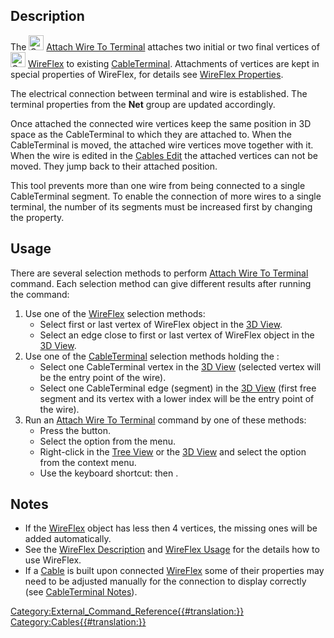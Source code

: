 <languages/>
<translate>

<!--T:1-->
{{Docnav
|[[Cables_RemoveVertexAttachment|RemoveVertexAttachment]]
|[[Cables_DetachWireFromTerminal|DetachWireFromTerminal]]
|[[Cables_Workbench|Cables]]
|IconL=Cables_RemoveVertexAttachment.svg
|IconR=Cables_DetachWireFromTerminal.svg
|IconC=Cables_workbench_icon.svg
}}

<!--T:2-->
{{GuiCommand
|Name=Cables AttachWireToTerminal
|MenuLocation=Cable Wires → Attach Wire To Terminal
|Workbenches=[[Cables_Workbench|Cables]]
|Shortcut={{KEY|T}} {{KEY|A}}
|Version=0.3.0
|SeeAlso=[[Cables_DetachWireFromTerminal|Cables DetachWireFromTerminal]], [[Cables_CableTerminal|Cables CableTerminal]], [[Cables_WireFlex|Cables WireFlex]]
}}

==Description== <!--T:3-->

<!--T:4-->
The [[Image:Cables_AttachWireToTerminal.svg|24px]] [[Cables_AttachWireToTerminal|Attach Wire To Terminal]] attaches two initial or two final vertices of [[Image:Cables_WireFlex.svg|24px]] [[Cables_WireFlex|WireFlex]] to existing [[Cables_CableTerminal|CableTerminal]]. Attachments of vertices are kept in special properties of WireFlex, for details see [[Cables_WireFlex#Properties|WireFlex Properties]].

<!--T:5-->
The electrical connection between terminal and wire is established. The terminal properties from the '''Net''' group are updated accordingly.

<!--T:6-->
Once attached the connected wire vertices keep the same position in 3D space as the CableTerminal to which they are attached to. When the CableTerminal is moved, the attached wire vertices move together with it. When the wire is edited in the [[Cables_Edit|Cables Edit]] the attached vertices can not be moved. They jump back to their attached position.

<!--T:7-->
This tool prevents more than one wire from being connected to a single CableTerminal segment. To enable the connection of more wires to a single terminal, the number of its segments must be increased first by changing the [[Cables_CableTerminal#Data|{{PropertyData|Number Of Connections}}]] property.

==Usage== <!--T:8-->

<!--T:9-->
There are several selection methods to perform [[Cables_AttachWireToTerminal|Attach Wire To Terminal]] command. Each selection method can give different results after running the command:

<!--T:10-->
# Use one of the [[Cables_WireFlex|WireFlex]] selection methods:
#* Select first or last vertex of WireFlex object in the [[3D_View|3D View]].
#* Select an edge close to first or last vertex of WireFlex object in the [[3D_View|3D View]].
# Use one of the [[Cables_CableTerminal|CableTerminal]] selection methods holding the {{KEY|CTRL}}:
#* Select one CableTerminal vertex in the [[3D_View|3D View]] (selected vertex will be the entry point of the wire).
#* Select one CableTerminal edge (segment) in the [[3D_View|3D View]] (first free segment and its vertex with a lower index will be the entry point of the wire).
# Run an [[Cables_AttachWireToTerminal|Attach Wire To Terminal]] command by one of these methods:
#* Press the {{Button|[[Image:Cables_AttachWireToTerminal.svg|16px]] [[Cables_AttachWireToTerminal|Attach Wire To Terminal]]}} button.
#* Select the {{MenuCommand|Cable Wires → [[Image:Cables_AttachWireToTerminal.svg|16px]] Attach Wire To Terminal}} option from the menu.
#* Right-click in the [[Tree_View|Tree View]] or the [[3D_View|3D View]] and select the {{MenuCommand|Cable Wires → [[Image:Cables_AttachWireToTerminal.svg|16px]] Attach Wire To Terminal}} option from the context menu.
#* Use the keyboard shortcut: {{KEY|T}} then {{KEY|A}}.

==Notes== <!--T:11-->

<!--T:12-->
* If the [[Cables_WireFlex|WireFlex]] object has less then 4 vertices, the missing ones will be added automatically.
* See the [[Cables_WireFlex#Description|WireFlex Description]] and [[Cables_WireFlex#Usage|WireFlex Usage]] for the details how to use WireFlex.
* If a [[Cables_Cable|Cable]] is built upon connected [[Cables_WireFlex|WireFlex]] some of their properties may need to be adjusted manually for the connection to display correctly (see [[Cables_CableTerminal#Notes|CableTerminal Notes]]).


<!--T:13-->
{{Docnav
|[[Cables_RemoveVertexAttachment|RemoveVertexAttachment]]
|[[Cables_DetachWireFromTerminal|DetachWireFromTerminal]]
|[[Cables_Workbench|Cables]]
|IconL=Cables_RemoveVertexAttachment.svg
|IconR=Cables_DetachWireFromTerminal.svg
|IconC=Cables_workbench_icon.svg
}}

</translate>
[[Category:External_Command_Reference{{#translation:}}]]
[[Category:Cables{{#translation:}}]]